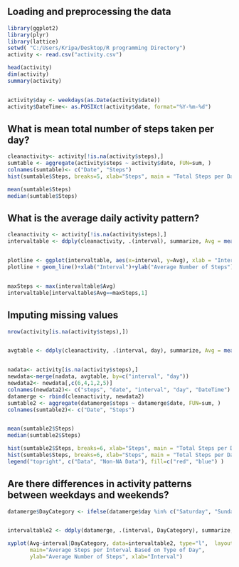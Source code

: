

## Loading and preprocessing the data


```{r}
library(ggplot2)
library(plyr)
library(lattice)
setwd( "C:/Users/Kripa/Desktop/R programming Directory")
activity <- read.csv("activity.csv")

head(activity)
dim(activity)
summary(activity)


activity$day <- weekdays(as.Date(activity$date))
activity$DateTime<- as.POSIXct(activity$date, format="%Y-%m-%d")
```

## What is mean total number of steps taken per day?


```{r}

cleanactivity<- activity[!is.na(activity$steps),]
sumtable <- aggregate(activity$steps ~ activity$date, FUN=sum, )
colnames(sumtable)<- c("Date", "Steps")
hist(sumtable$Steps, breaks=5, xlab="Steps", main = "Total Steps per Day", col="red")

mean(sumtable$Steps)
median(sumtable$Steps)

```

## What is the average daily activity pattern?
```{r}

cleanactivity <- activity[!is.na(activity$steps),]
intervaltable <- ddply(cleanactivity, .(interval), summarize, Avg = mean(steps))


plotline <- ggplot(intervaltable, aes(x=interval, y=Avg), xlab = "Interval", ylab="Average Number of Steps")
plotline + geom_line()+xlab("Interval")+ylab("Average Number of Steps")+ggtitle("Average Number of Steps per Interval")


maxSteps <- max(intervaltable$Avg)
intervaltable[intervaltable$Avg==maxSteps,1]

```

## Imputing missing values
```{r}

nrow(activity[is.na(activity$steps),])


avgtable <- ddply(cleanactivity, .(interval, day), summarize, Avg = mean(steps))


nadata<- activity[is.na(activity$steps),]
newdata<-merge(nadata, avgtable, by=c("interval", "day"))
newdata2<- newdata[,c(6,4,1,2,5)]
colnames(newdata2)<- c("steps", "date", "interval", "day", "DateTime")
datamerge <- rbind(cleanactivity, newdata2)
sumtable2 <- aggregate(datamerge$steps ~ datamerge$date, FUN=sum, )
colnames(sumtable2)<- c("Date", "Steps")


mean(sumtable2$Steps)
median(sumtable2$Steps)

hist(sumtable2$Steps, breaks=6, xlab="Steps", main = "Total Steps per Day with NAs Fixed", col="red")
hist(sumtable$Steps, breaks=6, xlab="Steps", main = "Total Steps per Day with NAs Fixed", col="blue", add=T)
legend("topright", c("Data", "Non-NA Data"), fill=c("red", "blue") )

```


## Are there differences in activity patterns between weekdays and weekends?
```{r}

datamerge$DayCategory <- ifelse(datamerge$day %in% c("Saturday", "Sunday"), "Weekend", "Weekday")


intervaltable2 <- ddply(datamerge, .(interval, DayCategory), summarize, Avg = mean(steps))

xyplot(Avg~interval|DayCategory, data=intervaltable2, type="l",  layout = c(1,2),
       main="Average Steps per Interval Based on Type of Day", 
       ylab="Average Number of Steps", xlab="Interval")


```
